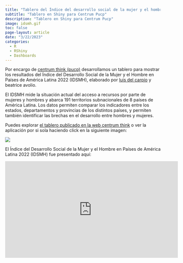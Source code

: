 ```yaml
---
title: "Tablero del Índice del desarrollo social de la mujer y el hombre"
subtitle: "Tablero en Shiny para Centrum Pucp"
description: "Tablero en Shiny para Centrum Pucp"
image: idsmh.gif
toc: false
page-layout: article
date: "3/22/2023"
categories:
  - R
  - RShiny
  - Dashboards
---
```


Por encargo de [centrum think (pucp)](https://centrumthink.pucp.edu.pe/) desarrollamos un tablero para mostrar los resultados del Índice del Desarrollo Social de la Mujer y el Hombre en Países de América Latina 2022 (IDSMH), elaborado por [luis del carpio](https://centrum.pucp.edu.pe/centrum/profesores/luis-del-carpio/) y beatrice avolio.

El IDSMH mide la situación actual del acceso a recursos por parte de mujeres y hombres y abarca 191 territorios subnacionales de 8 países de América Latina. Los datos permiten comparar los indicadores entre los estados, departamentos y provincias de los distintos países, y permiten también identificar las brechas en el desarrollo entre hombres y mujeres.

Puedes explorar [el tablero publicado en la web centrum think](https://centrumthink.pucp.edu.pe/estudio/indice-del-desarrollo-social-de-la-mujer-y-el-hombre-en-paises-de-america-latina-2023-idsmh/) o ver la aplicación por si sola haciendo click en la siguiente imagen:

![](images/cnetrum-1029x2048.png)

El Índice del Desarrollo Social de la Mujer y el Hombre en Países de América Latina 2022 (IDSMH) fue presentado aquí:

```{=html}
<iframe src="https://www.facebook.com/plugins/video.php?height=314&href=https%3A%2F%2Fwww.facebook.com%2FCENTRUMPUCP%2Fvideos%2F251245697332653%2F&show_text=false&width=560&t=5689" width="560" height="314" style="border:none;overflow:hidden" scrolling="no" frameborder="0" allowfullscreen="true" allow="autoplay; clipboard-write; encrypted-media; picture-in-picture; web-share" allowFullScreen="true"></iframe>
```
